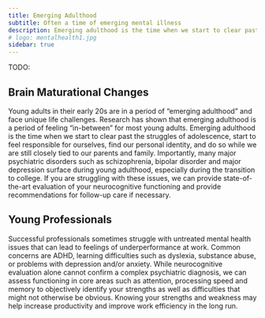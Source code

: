 ```yaml
---
title: Emerging Adulthood
subtitle: Often a time of emerging mental illness
description: Emerging adulthood is the time when we start to clear past the struggles of adolescence, start to feel responsible for ourselves, find our personal identity, and do so while we are still closely tied to our parents and family.
# logo: mentalhealth1.jpg
sidebar: true
---
```


TODO:

## Brain Maturational Changes

Young adults in their early 20s are in a period of “emerging adulthood” and face unique life challenges.  Research has shown that emerging adulthood is a period of feeling “in-between” for most young adults.  Emerging adulthood is the time when we start to clear past the struggles of adolescence, start to feel responsible for ourselves, find our personal identity, and do so while we are still closely tied to our parents and family.  Importantly, many major psychiatric disorders such as schizophrenia, bipolar disorder and major depression surface during young adulthood, especially during the transition to college.  If you are struggling with these issues, we can provide state-of-the-art evaluation of your neurocognitive functioning and provide recommendations for follow-up care if necessary.

## Young Professionals

Successful professionals sometimes struggle with untreated mental health issues that can lead to feelings of underperformance at work.  Common concerns are ADHD, learning difficulties such as dyslexia, substance abuse, or problems with depression and/or anxiety.  While neurocognitive evaluation alone cannot confirm a complex psychiatric diagnosis, we can assess functioning in core areas such as attention, processing speed and memory to objectively identify your strengths as well as difficulties that might not otherwise be obvious.  Knowing your strengths and weakness may help increase productivity and improve work efficiency in the long run.

